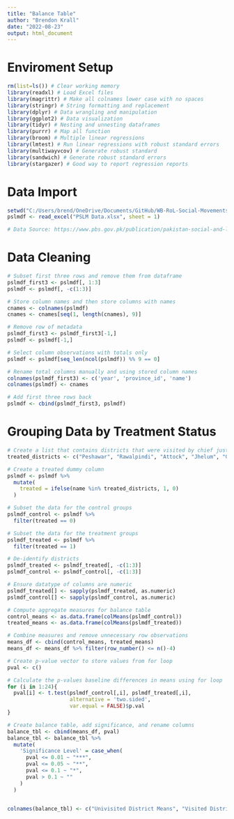 ```yaml
---
title: "Balance Table"
author: "Brendon Krall"
date: "2022-08-23"
output: html_document
---
```


# Enviroment Setup
```r
rm(list=ls()) # Clear working memory 
library(readxl) # Load Excel files
library(magrittr) # Make all colnames lower case with no spaces
library(stringr) # String formatting and replacement
library(dplyr) # Data wrangling and manipulation
library(ggplot2) # Data visualization
library(tidyr) # Nesting and unnesting dataframes
library(purrr) # Map all function
library(broom) # Multiple linear regressions
library(lmtest) # Run linear regressions with robust standard errors 
library(multiwayvcov) # Generate robust standard 
library(sandwich) # Generate robust standard errors
library(stargazer) # Good way to report regression reports
```

# Data Import
```r
setwd("C:/Users/brend/OneDrive/Documents/GitHub/WB-RoL-Social-Movements")
pslmdf <- read_excel("PSLM Data.xlsx", sheet = 1)

# Data Source: https://www.pbs.gov.pk/publication/pakistan-social-and-living-standards-measurement-survey-pslm-2004-05-provincial
```

# Data Cleaning 
```r
# Subset first three rows and remove them from dataframe 
pslmdf_first3 <- pslmdf[, 1:3]
pslmdf <- pslmdf[, -c(1:3)]

# Store column names and then store columns with names 
cnames <- colnames(pslmdf)
cnames <- cnames[seq(1, length(cnames), 9)]

# Remove row of metadata 
pslmdf_first3 <- pslmdf_first3[-1,]
pslmdf <- pslmdf[-1,]

# Select column observations with totals only 
pslmdf <- pslmdf[seq_len(ncol(pslmdf)) %% 9 == 0]

# Rename total columns manually and using stored column names 
colnames(pslmdf_first3) <- c('year', 'province_id', 'name')
colnames(pslmdf) <- cnames

# Add first three rows back 
pslmdf <- cbind(pslmdf_first3, pslmdf)
```

# Grouping Data by Treatment Status 
```r
# Create a list that contains districts that were visited by chief justice 
treated_districts <- c("Peshawar", "Rawalpindi", "Attock", "Jhelum", "Gujrat", "Sargodha", "Faisalabad", "Lahore", "Gujranwala", "Sialkot", "Multan", "Dera Ghazi Khan", "Muzaffargarh", "Sahiwal", "Bahawalpur", "Sukkur", "Larkana", "Shaheed Benazirabad", "Khairpur", "Hyderabad", "Karachi", "Quetta", "Abbottabad", "Okara", "Chakwal", "Khanewal", "Naushehro Feroze", "Hafizabad", "Haripur", "Matiari", "Islamabad", "Chiniot")

# Create a treated dummy column
pslmdf <- pslmdf %>%
  mutate(
    treated = ifelse(name %in% treated_districts, 1, 0)
  )

# Subset the data for the control groups
pslmdf_control <- pslmdf %>%
  filter(treated == 0)

# Subset the data for the treatment groups
pslmdf_treated <- pslmdf %>%
  filter(treated == 1)

# De-identify districts
pslmdf_treated <- pslmdf_treated[, -c(1:3)]
pslmdf_control <- pslmdf_control[, -c(1:3)]

# Ensure datatype of columns are numeric 
pslmdf_treated[] <- sapply(pslmdf_treated, as.numeric)
pslmdf_control[] <- sapply(pslmdf_control, as.numeric)

# Compute aggregate measures for balance table
control_means <- as.data.frame(colMeans(pslmdf_control))
treated_means <- as.data.frame(colMeans(pslmdf_treated))

# Combine measures and remove unnecessary row observations
means_df <- cbind(control_means, treated_means)
means_df <- means_df %>% filter(row_number() <= n()-4)

# Create p-value vector to store values from for loop 
pval <- c()

# Calculate the p-values baseline differences in means using for loop
for (i in 1:24){
  pval[i] <- t.test(pslmdf_control[,i], pslmdf_treated[,i],
                    alternative = 'two.sided',
                    var.equal = FALSE)$p.val
}

# Create balance table, add significance, and rename columns
balance_tbl <- cbind(means_df, pval)
balance_tbl <- balance_tbl %>%
  mutate(
    'Significance Level' = case_when(
      pval <= 0.01 ~ "***",
      pval <= 0.05 ~ "**",
      pval <= 0.1 ~ "*",
      pval > 0.1 ~ ""
    )
  )


colnames(balance_tbl) <- c("Univisited District Means", "Visited District Means", "P-Value", "Significance Level")
```

